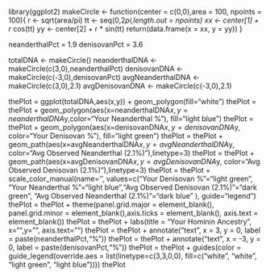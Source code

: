 library(ggplot2)
makeCircle <- function(center = c(0,0),area = 100, npoints = 100){
	r <- sqrt(area/pi)
    tt <- seq(0,2*pi,length.out = npoints)
    xx <- center[1] + r * cos(tt)
    yy <- center[2] + r * sin(tt)
    return(data.frame(x = xx, y = yy))
}

neanderthalPct = 1.9
denisovanPct = 3.6

totalDNA <- makeCircle()
neanderthalDNA <- makeCircle(c(3,0),neanderthalPct)
denisovanDNA <- makeCircle(c(-3,0),denisovanPct)
avgNeanderthalDNA <- makeCircle(c(3,0),2.1)
avgDenisovanDNA <- makeCircle(c(-3,0),2.1)

thePlot = ggplot(totalDNA,aes(x,y)) + geom_polygon(fill="white") 
thePlot = thePlot + geom_polygon(aes(x=neanderthalDNA$x, y=neanderthalDNA$y,color="Your Neanderthal %"), fill="light blue") 
thePlot = thePlot + geom_polygon(aes(x=denisovanDNA$x, y=denisovanDNA$y, color="Your Denisovan %"), fill="light green")
thePlot = thePlot + geom_path(aes(x=avgNeanderthalDNA$x, y=avgNeanderthalDNA$y, color="Avg Observed Neanderthal (2.1%)"),linetype=3) 
thePlot = thePlot + geom_path(aes(x=avgDenisovanDNA$x, y=avgDenisovanDNA$y, color="Avg Observed Denisovan (2.1%)"),linetype=3)
thePlot = thePlot + scale_color_manual(name='', values=c("Your Denisovan %"="light green", "Your Neanderthal %"="light blue","Avg Observed Denisovan (2.1%)"="dark green", "Avg Observed Neanderthal (2.1%)"="dark blue" ), guide="legend")
thePlot = thePlot + theme(panel.grid.major = element_blank(), panel.grid.minor = element_blank(),axis.ticks = element_blank(), axis.text = element_blank())
thePlot = thePlot + labs(title = "Your Hominin Ancestry", x="",y="", axis.text="")
thePlot = thePlot + annotate("text", x = 3, y = 0, label = paste(neanderthalPct,"%"))
thePlot = thePlot + annotate("text", x = -3, y = 0, label = paste(denisovanPct,"%"))
thePlot = thePlot + guides(color = guide_legend(override.aes = list(linetype=c(3,3,0,0), fill=c("white", "white", "light green", "light blue"))))
thePlot